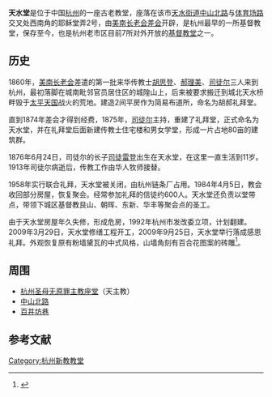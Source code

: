 {{coord|30|16|16.9|N|120|9|44|E|display=title}}
{{otheruses|subject=[[中國|中國]][[杭州|杭州]]的天水堂|other=[[台灣|台灣]][[新竹縣|新竹縣]][[北埔鄉|北埔鄉]]的天水堂|天水堂 (北埔)}}
{{Infobox church
| name                 = 天水堂
| fullname             = 杭州基督教会天水堂
| image                = Tianshui Christian Church in Hangzhou 2012-11.JPG
| imagesize            = 280px
| landscape            = 
| caption              = 天水堂，2012年11月
| location             = [[杭州市|杭州市]][[下城区|下城区]][[天水街道|天水街道]]耶稣堂弄2号
| country              = {{CHN}}
| coordinates          = 
| denomination         = <s>[[美南长老会差会|美南长老会差会]]</s>
| tradition            = 
| membership           = 
| attendance           = 
| website              = 
| former name          = 
| bull date            = 
| founded date         = 1875年
| founder              = 司徒尔
| dedication           = 
| dedicated date       = 
| consecrated date     = 
| cult                 = 
| relics               = 
| events               = 
| past bishop          = 
| people               = 

| status               = 
| functional status    = 
| heritage designation = 
| designated date      = 
| architect            = 
| architectural type   = 
| style                = 
| groundbreaking       = 
| completed date       = 
| construction cost    = 
| closed date          = 
| demolished date      = 

| archbishop           = 
| bishop               = 
| dean                 = 
| subdean              = 
| provost              = 
| provost-rector       = 
| viceprovost          = 
| canon                = 
| canonpastor          = 
| precentor            = 
| archdeacon           = 
| prebendary           = 
| rector               = 
| vicar                = 
| curate               = 
| priest               = 
| asstpriest           = 
| minister             = 
| assistant            = 
| honpriest            = 
| deacon               = 
| deaconness           = 
| seniorpastor         = 
| pastor               = 
| abbot                = 
| chaplain             = 

| reader               = 
| organistdom          = 
| director             = 
| organist             = 
| organscholar         = 
| chapterclerk         = 
| laychapter           = 
| warden               = 
| flowerguild          = 
| musicgroup           = 
| parishadmin          = 
| serversguild         = 

| logo                 = 
| logosize             = 
}}
'''天水堂'''是位于中国[[杭州|杭州]]的一座古老教堂，座落在该市[[天水街道|天水街道]][[中山路_(杭州)|中山北路]]与[[体育场路_(杭州)|体育场路]]交叉处西南角的耶稣堂弄2号，由[[美南长老会差会|美南长老会差会]]开辟，是杭州最早的一所基督教堂，保存至今，也是杭州老市区目前7所对外开放的[[基督教堂|基督教堂]]之一。

== 历史 ==
1860年，[[美南长老会|美南长老会]]差遣的第一批来华传教士[[胡思登|胡思登]]、[[郝理美|郝理美]]、[[司徒尔|司徒尔]]三人来到杭州，最初落脚在城南毗邻官员居住区的城隍山上，后来被要求搬迁到城北天水桥畔毁于[[太平天国|太平天国]]战火的荒地。建造2间平房作为简易布道所，命名为胡郝礼拜堂。

直到1874年差会才得到经费，1875年，[[司徒尔|司徒尔]]主持，重建了礼拜堂，正式命名为天水堂，并在礼拜堂后面新建传教士住宅楼和男女学堂，形成一片占地80亩的建筑群。

1876年6月24日，司徒尔的长子[[司徒雷登|司徒雷登]]出生在天水堂，在这里一直生活到11岁。1913年司徒尔病逝后，传教工作由华人牧师接替。

1958年实行联合礼拜，天水堂被关闭，由杭州链条厂占用。1984年4月5日，教会收回部分房屋，恢复聚会。经常参加礼拜的信徒约600人。天水堂还负责以堂带点，带领下城区基督教艮山、朝晖、东新、华丰等聚会点的圣工。

由于天水堂房屋年久失修，形成危房，1992年杭州市发改委立项，计划翻建。2009年3月29日，天水堂修缮工程开工，2009年9月25日，天水堂举行落成感恩礼拜。外观恢复原有粉墙黛瓦的中式风格，山墙角刻有百合花图案的砖雕<ref>{{Cite web |url=http://hznews.hangzhou.com.cn/chengshi/content/2009-09/26/content_2787155.htm |title=基督教天水堂修复工程落成 |access-date=2009-10-07 |archive-date=2019-05-19 |archive-url=https://web.archive.org/web/20190519182202/http://hznews.hangzhou.com.cn/chengshi/content/2009-09/26/content_2787155.htm |dead-url=yes }}</ref>。

==周围==
*[[杭州圣母无原罪主教座堂|杭州圣母无原罪主教座堂]]（天主教）
*[[中山北路_(杭州)|中山北路]]
*[[百井坊巷|百井坊巷]]

==参考文献==
<references/>

[[Category:杭州新教教堂|Category:杭州新教教堂]]